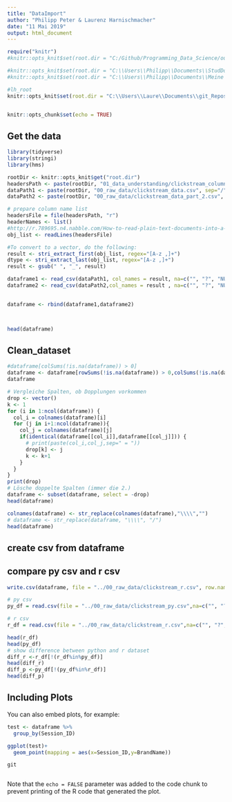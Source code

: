 ```yaml
---
title: "DataImport"
author: "Philipp Peter & Laurenz Harnischmacher"
date: "11 Mai 2019"
output: html_document
---
```


```r
require("knitr")
#knitr::opts_knit$set(root.dir = "C:/Github/Programming_Data_Science/ourdata")

#knitr::opts_knit$set(root.dir = "C:\\Users\\Philipp\\Documents\\StudDocs\\Master\\SS2019\\Programming Data Science\\data")
#knitr::opts_knit$set(root.dir = "C:\\Users\\Philipp\\Documents\\Meine Dokumente\\StudiumDocs\\Master\\2019 SS\\Programming Data Science\\data")

#lh_root
knitr::opts_knit$set(root.dir = "C:\\Users\\Laure\\Documents\\git_Repositories\\phyk_data")



```
```r
knitr::opts_chunk$set(echo = TRUE)
```

## Get the data 

```r
library(tidyverse)
library(stringi)
library(hms)

rootDir <- knitr::opts_knit$get("root.dir")
headersPath <- paste(rootDir, "01_data_understanding/clickstream_columns.txt", sep="/")
dataPath1 <- paste(rootDir, "00_raw_data/clickstream_data.csv", sep="/")
dataPath2 <- paste(rootDir, "00_raw_data/clickstream_data_part_2.csv", sep="/")

# prepare column name list
headersFile = file(headersPath, "r")
headerNames <- list()
#http://r.789695.n4.nabble.com/How-to-read-plain-text-documents-into-a-vector-td901794.html
obj_list <- readLines(headersFile)

#To convert to a vector, do the following:
result <- stri_extract_first(obj_list, regex="[A-z ,]+")
dtype <- stri_extract_last(obj_list, regex="[A-z ,]+")
result <- gsub(" ", "_", result)

dataframe1 <- read_csv(dataPath1, col_names = result, na=c("", "?", "NULL", "NA", "Nan"), guess_max = 3400)
dataframe2 <- read_csv(dataPath2,col_names = result , na=c("", "?", "NULL", "NA", "Nan"), guess_max = 3400)

 
dataframe <- rbind(dataframe1,dataframe2)



head(dataframe)

```



## Clean_dataset
```r
#dataframe[colSums(!is.na(dataframe)) > 0]
dataframe <- dataframe[rowSums(!is.na(dataframe)) > 0,colSums(!is.na(dataframe)) > 0]
dataframe
```
```r
# Vergleiche Spalten, ob Dopplungen vorkommen
drop <- vector()
k <- 1
for (i in 1:ncol(dataframe)) {
  col_i = colnames(dataframe)[i]
  for (j in i+1:ncol(dataframe)){
    col_j = colnames(dataframe)[j]
    if(identical(dataframe[[col_i]],dataframe[[col_j]])) {
      # print(paste(col_i,col_j,sep=" = "))
      drop[k] <- j
      k <- k+1
    }
  }
}
print(drop)
# Lösche doppelte Spalten (immer die 2.)
dataframe <- subset(dataframe, select = -drop)
head(dataframe)
```

``` r
colnames(dataframe) <- str_replace(colnames(dataframe),"\\\\","")
# dataframe <- str_replace(dataframe, "\\\\", "/")
head(dataframe)
```

## create csv from dataframe
## compare py csv and r csv
``` r
write.csv(dataframe, file = "../00_raw_data/clickstream_r.csv", row.names =FALSE, na = "")

# py csv
py_df = read.csv(file = "../00_raw_data/clickstream_py.csv",na=c("", "?", "NULL", "NA", "Nan"), sep = ",",)

# r csv
r_df = read.csv(file = "../00_raw_data/clickstream_r.csv",na=c("", "?", "NULL", "NA", "Nan"),sep = "," )

head(r_df)
head(py_df)
# show difference between python and r dataset
diff_r <-r_df[!(r_df%in%py_df)]
head(diff_r)
diff_p <-py_df[!(py_df%in%r_df)]
head(diff_p)

```


## Including Plots

You can also embed plots, for example:

```r

test <- dataframe %>%
  group_by(Session_ID)

ggplot(test)+
  geom_point(mapping = aes(x=Session_ID,y=BrandName))

git 


```

```r
```
Note that the `echo = FALSE` parameter was added to the code chunk to prevent printing of the R code that generated the plot.
